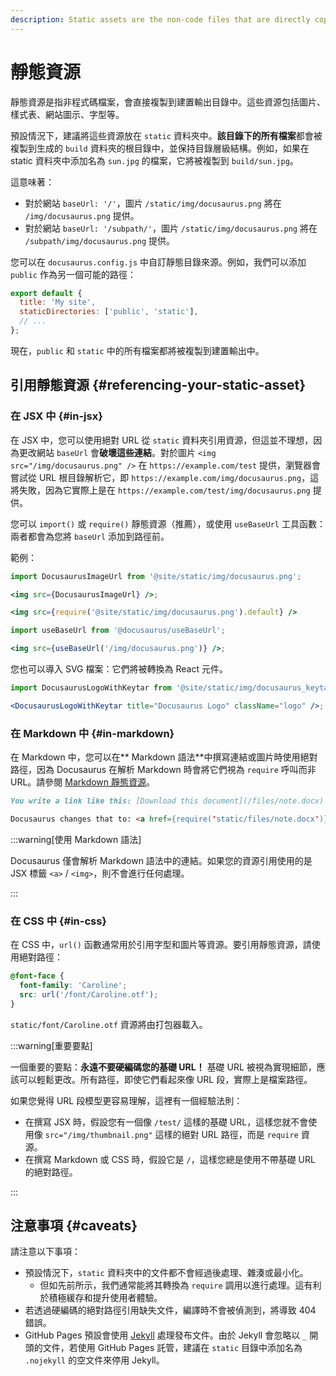 ```yaml
---
description: Static assets are the non-code files that are directly copied to the build output. Learn about how they are handled and what the best practices of using static assets are.
---
```


# 靜態資源

靜態資源是指非程式碼檔案，會直接複製到建置輸出目錄中。這些資源包括圖片、樣式表、網站圖示、字型等。

預設情況下，建議將這些資源放在 `static` 資料夾中。**該目錄下的所有檔案**都會被複製到生成的 `build` 資料夾的根目錄中，並保持目錄層級結構。例如，如果在 static 資料夾中添加名為 `sun.jpg` 的檔案，它將被複製到 `build/sun.jpg`。

這意味著：

- 對於網站 `baseUrl: '/'`，圖片 `/static/img/docusaurus.png` 將在 `/img/docusaurus.png` 提供。
- 對於網站 `baseUrl: '/subpath/'`，圖片 `/static/img/docusaurus.png` 將在 `/subpath/img/docusaurus.png` 提供。

您可以在 `docusaurus.config.js` 中自訂靜態目錄來源。例如，我們可以添加 `public` 作為另一個可能的路徑：

```js title="docusaurus.config.js"
export default {
  title: 'My site',
  staticDirectories: ['public', 'static'],
  // ...
};
```

現在，`public` 和 `static` 中的所有檔案都將被複製到建置輸出中。

## 引用靜態資源 {#referencing-your-static-asset}

### 在 JSX 中 {#in-jsx}

在 JSX 中，您可以使用絕對 URL 從 `static` 資料夾引用資源，但這並不理想，因為更改網站 `baseUrl` 會**破壞這些連結**。對於圖片 `<img src="/img/docusaurus.png" />` 在 `https://example.com/test` 提供，瀏覽器會嘗試從 URL 根目錄解析它，即 `https://example.com/img/docusaurus.png`，這將失敗，因為它實際上是在 `https://example.com/test/img/docusaurus.png` 提供。

您可以 `import()` 或 `require()` 靜態資源（推薦），或使用 `useBaseUrl` 工具函數：兩者都會為您將 `baseUrl` 添加到路徑前。

範例：

```jsx title="MyComponent.js"
import DocusaurusImageUrl from '@site/static/img/docusaurus.png';

<img src={DocusaurusImageUrl} />;
```

```jsx title="MyComponent.js"
<img src={require('@site/static/img/docusaurus.png').default} />
```

```jsx title="MyComponent.js"
import useBaseUrl from '@docusaurus/useBaseUrl';

<img src={useBaseUrl('/img/docusaurus.png')} />;
```

您也可以導入 SVG 檔案：它們將被轉換為 React 元件。

```jsx title="MyComponent.js"
import DocusaurusLogoWithKeytar from '@site/static/img/docusaurus_keytar.svg';

<DocusaurusLogoWithKeytar title="Docusaurus Logo" className="logo" />;
```

### 在 Markdown 中 {#in-markdown}

在 Markdown 中，您可以在** Markdown 語法**中撰寫連結或圖片時使用絕對路徑，因為 Docusaurus 在解析 Markdown 時會將它們視為 `require` 呼叫而非 URL。請參閱 [Markdown 靜態資源](./guides/markdown-features/markdown-features-assets.mdx)。

```md
You write a link like this: [Download this document](/files/note.docx)

Docusaurus changes that to: <a href={require('static/files/note.docx')}>Download this document</a>
```

:::warning[使用 Markdown 語法]

Docusaurus 僅會解析 Markdown 語法中的連結。如果您的資源引用使用的是 JSX 標籤 `<a>` / `<img>`，則不會進行任何處理。

:::

### 在 CSS 中 {#in-css}

在 CSS 中，`url()` 函數通常用於引用字型和圖片等資源。要引用靜態資源，請使用絕對路徑：

```css
@font-face {
  font-family: 'Caroline';
  src: url('/font/Caroline.otf');
}
```

`static/font/Caroline.otf` 資源將由打包器載入。

:::warning[重要要點]

一個重要的要點：**永遠不要硬編碼您的基礎 URL！** 基礎 URL 被視為實現細節，應該可以輕鬆更改。所有路徑，即使它們看起來像 URL 段，實際上是檔案路徑。

如果您覺得 URL 段模型更容易理解，這裡有一個經驗法則：

- 在撰寫 JSX 時，假設您有一個像 `/test/` 這樣的基礎 URL，這樣您就不會使用像 `src="/img/thumbnail.png"` 這樣的絕對 URL 路徑，而是 `require` 資源。
- 在撰寫 Markdown 或 CSS 時，假設它是 `/`，這樣您總是使用不帶基礎 URL 的絕對路徑。

:::

## 注意事項 {#caveats}

請注意以下事項：

- 預設情況下，`static` 資料夾中的文件都不會經過後處理、雜湊或最小化。
  - 但如先前所示，我們通常能將其轉換為 `require` 調用以進行處理。這有利於積極緩存和提升使用者體驗。
- 若透過硬編碼的絕對路徑引用缺失文件，編譯時不會被偵測到，將導致 404 錯誤。
- GitHub Pages 預設會使用 [Jekyll](https://jekyllrb.com/) 處理發布文件。由於 Jekyll 會忽略以 `_` 開頭的文件，若使用 GitHub Pages 託管，建議在 `static` 目錄中添加名為 `.nojekyll` 的空文件來停用 Jekyll。
